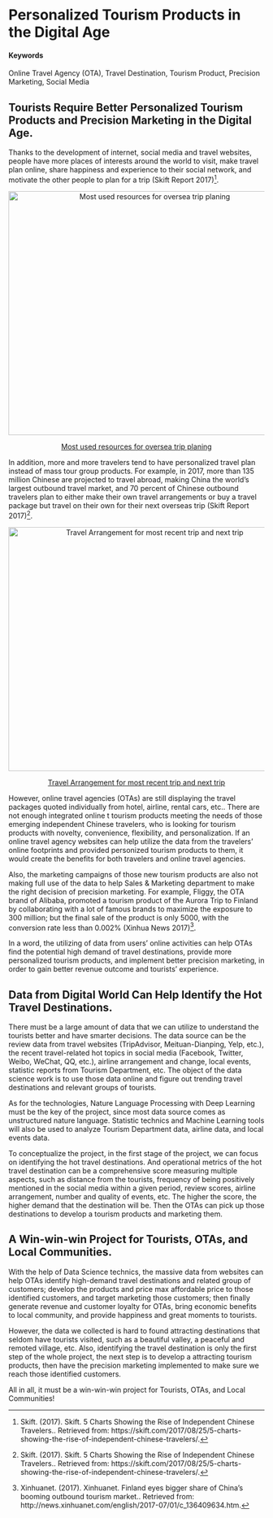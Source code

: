 # Personalized Tourism Products in the Digital Age {#Personalized-Tourism-Products}

#### Keywords

Online Travel Agency (OTA), Travel Destination, Tourism Product, Precision Marketing, Social Media

## Tourists Require Better Personalized Tourism Products and Precision Marketing in the Digital Age.

Thanks to the development of internet, social media and travel websites, people have more places of interests around the world to visit, make travel plan online, share happiness and experience to their social network, and motivate the other people to plan for a trip (Skift Report 2017)[^1].

<p align="center">
<img src="https://3rxg9qea18zhtl6s2u8jammft-wpengine.netdna-ssl.com/wp-content/uploads/2017/08/Screen-Shot-2017-08-23-at-3.48.42-PM.png" alt="Most used resources for oversea trip planing" width="560" height="480">
</p>
<p align="center">
<a href="https://skift.com/2017/08/25/5-charts-showing-the-rise-of-independent-chinese-travelers/"> Most used resources for oversea trip planing </a>
</p>

In addition, more and more travelers tend to have personalized travel plan instead of mass tour group products. For example, in 2017, more than 135 million Chinese are projected to travel abroad, making China the world’s largest outbound travel market, and 70 percent of Chinese outbound travelers plan to either make their own travel arrangements or buy a travel package but travel on their own for their next overseas trip (Skift Report 2017)[^1].

<p align="center">
<img src="https://3rxg9qea18zhtl6s2u8jammft-wpengine.netdna-ssl.com/wp-content/uploads/2017/08/Screen-Shot-2017-08-23-at-3.47.46-PM.png" alt="Travel Arrangement for most recent trip and next trip" width="560" height="480">
</p>
<p align="center">
<a href="https://skift.com/2017/08/25/5-charts-showing-the-rise-of-independent-chinese-travelers/"> Travel Arrangement for most recent trip and next trip </a>
</p>

However, online travel agencies (OTAs) are still displaying the travel packages quoted individually from hotel, airline, rental cars, etc.. There are not enough integrated online t tourism products meeting the needs of those emerging independent Chinese travelers, who is looking for tourism products with novelty, convenience, flexibility, and personalization. If an online travel agency websites can help utilize the data from the travelers’ online footprints and provided personized tourism products to them, it would create the benefits for both travelers and online travel agencies.

Also, the marketing campaigns of those new tourism products are also not making full use of the data to help Sales & Marketing department to make the right decision of precision marketing. For example, Fliggy, the OTA brand of Alibaba, promoted a tourism product of the Aurora Trip to Finland by collaborating with a lot of famous brands to maximize the exposure to 300 million; but the final sale of the product is only 5000, with the conversion rate less than 0.002% (Xinhua News 2017)[^2]. 

In a word, the utilizing of data from users’ online activities can help OTAs find the potential high demand of travel destinations, provide more personalized tourism products, and implement better precision marketing, in order to gain better revenue outcome and tourists’ experience. 


## Data from Digital World Can Help Identify the Hot Travel Destinations.

There must be a large amount of data that we can utilize to understand the tourists better and have smarter decisions. The data source can be the review data from travel websites (TripAdvisor, Meituan-Dianping, Yelp, etc.), the recent travel-related hot topics in social media (Facebook, Twitter, Weibo, WeChat, QQ, etc.), airline arrangement and change, local events, statistic reports from Tourism Department, etc. The object of the data science work is to use those data online and figure out trending travel destinations and relevant groups of tourists. 

As for the technologies, Nature Language Processing with Deep Learning must be the key of the project, since most data source comes as unstructured nature language. Statistic technics and Machine Learning tools will also be used to analyze Tourism Department data, airline data, and local events data. 

To conceptualize the project, in the first stage of the project, we can focus on identifying the hot travel destinations. And operational metrics of the hot travel destination can be a comprehensive score measuring multiple aspects, such as distance from the tourists, frequency of being positively mentioned in the social media within a given period, review scores, airline arrangement, number and quality of events, etc. The higher the score, the higher demand that the destination will be. Then the OTAs can pick up those destinations to develop a tourism products and marketing them.  


## A Win-win-win Project for Tourists, OTAs, and Local Communities.

With the help of Data Science technics, the massive data from websites can help OTAs identify high-demand travel destinations and related group of customers; develop the products and price max affordable price to those identified customers, and target marketing those customers; then finally generate revenue and customer loyalty for OTAs, bring economic benefits to local community, and provide happiness and great moments to tourists. 

However, the data we collected is hard to found attracting destinations that seldom have tourists visited, such as a beautiful valley, a peaceful and remoted village, etc.  Also, identifying the travel destination is only the first step of the whole project, the next step is to develop a attracting tourism products, then have the precision marketing implemented to make sure we reach those identified customers. 

All in all, it must be a win-win-win project for Tourists, OTAs, and Local Communities!


[^1]:Skift. (2017). Skift. 5 Charts Showing the Rise of Independent Chinese Travelers.. Retrieved from: https://skift.com/2017/08/25/5-charts-showing-the-rise-of-independent-chinese-travelers/.


[^2]:Xinhuanet. (2017). Xinhuanet. Finland eyes bigger share of China's booming outbound tourism market.. Retrieved from: http://news.xinhuanet.com/english/2017-07/01/c_136409634.htm.
